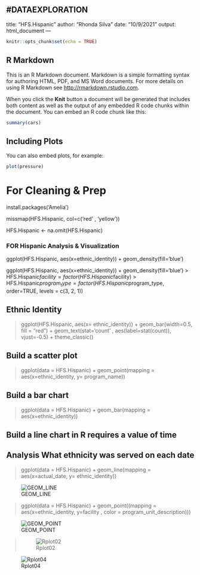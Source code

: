 #DATAEXPLORATION
---
title: "HFS.Hispanic"
author: "Rhonda Silva"
date: "10/9/2021"
output: html_document
---

```{r setup, include=FALSE}
knitr::opts_chunk$set(echo = TRUE)
```

## R Markdown

This is an R Markdown document. Markdown is a simple formatting syntax for authoring HTML, PDF, and MS Word documents. For more details on using R Markdown see <http://rmarkdown.rstudio.com>.

When you click the **Knit** button a document will be generated that includes both content as well as the output of any embedded R code chunks within the document. You can embed an R code chunk like this:

```{r cars}
summary(cars)
```

## Including Plots

You can also embed plots, for example:

```{r pressure, echo=FALSE}
plot(pressure)
```

# For Cleaning & Prep

install.packages('Amelia')


missmap(HFS.Hispanic, col=c('red' , 'yellow'))

HFS.Hispanic <- na.omit(HFS.Hispanic)

###  FOR Hispanic Analysis & Visualization

ggplot(HFS.Hispanic, aes(x=ethnic_identity)) + geom_density(fill='blue')

ggplot(HFS.Hispanic, aes(x=ethnic_identity)) + geom_density(fill='blue')
> HFS.Hispanic$facility = factor(HFS.Hispanic$facility)
> HFS.Hispanic$program_type = factor(HFS.Hispanic$program_type, order=TRUE, levels = c(3, 2, 1))


## Ethnic Identity
>ggplot(HFS.Hispanic, aes(x= ethnic_identity)) +
geom_bar(width=0.5, fill = "red") + 
geom_text(stat='count' , aes(label=stat(count)), vjust=-0.5) + 
theme_classic()

## Build a scatter plot

> ggplot(data  = HFS.Hispanic) + geom_point(mapping = aes(x=ethnic_identity, y= program_name))

## Build a bar chart

> ggplot(data  = HFS.Hispanic) + geom_bar(mapping = aes(x=ethnic_identity))

## Build a line chart in R   requires a value of time
## Analysis  What ethnicity was served on each date


> ggplot(data  = HFS.Hispanic) + geom_line(mapping = aes(x=actual_date, y= ethnic_identity))

![GEOM_LINE](https://drive.google.com/file/d/1v18esgl3xrufxwwA_ksAK7zG4BKGyeS-/view?usp=sharing)

> ggplot(data  = HFS.Hispanic) + geom_point((mapping = aes(x=ethnic_identity, y=facility , color = program_unit_description)))

![GEOM_POINT](https://drive.google.com/file/d/1CUCdGwxN4Doc1t2-9fbgWxsQp-MamTiL/view?usp=sharing)

> 
![Rplot02](https://user-images.githubusercontent.com/89612866/136704856-c89288d9-00a2-418b-a58d-86d3300bf792.png)

![Rplot04](https://user-images.githubusercontent.com/89612866/136704869-943d3066-892f-4b05-a390-6ca5b54ff4d6.png)
